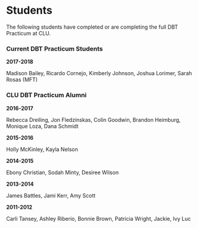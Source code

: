 # Students


The following students have completed or are completing the full DBT Practicum at CLU.

### Current DBT Practicum Students

**2017-2018** 

Madison Bailey, Ricardo Cornejo, Kimberly Johnson, Joshua Lorimer, Sarah Rosas (MFT)

### CLU DBT Practicum Alumni

**2016-2017**

Rebecca Dreiling, Jon Fledzinskas, Colin Goodwin, Brandon Heimburg, Monique Loza, Dana Schmidt

**2015-2016**

Holly McKinley, Kayla Nelson

**2014-2015**

Ebony Christian, Sodah Minty, Desiree Wilson

**2013-2014**

James Battles, Jami Kerr, Amy Scott

**2011-2012**

Carli Tansey, Ashley Riberio, Bonnie Brown, Patricia Wright, Jackie, Ivy Luc

